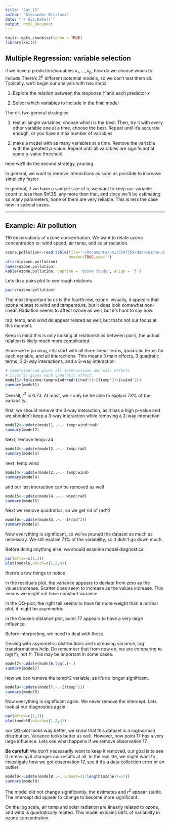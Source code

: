 ```yaml
---
title: "Set_15"
author: "Alexander Williams"
date: "`r Sys.Date()`"
output: html_document
---
```


```r
knitr::opts_chunk$set(echo = TRUE)
library(knitr)
```

## Multiple Regression: variable selection

if we have $p$ predictors/variables $x_1,...,x_p$, how do we choose which to include There's $2^p$ different potential models, so we can't test them all.
Typically, we'll begin our analysis with two steps:

1. Explore the relation between the response $Y$ and each predictor $x$


2. Select which variables to include in the final model


There's two general strategies

1. test all single variables, choose which is the best. Then, try it with every other variable one at a time, choose the best. Repeat until it's accurate enough, or you have a max number of variables

2. make a model with as many variables at a time. Remove the variable with the greatest p-value. Repeat until all variables are significant at some p-value threshold.

here we'll do the second strategy, pruning. 

In general, we want to remove interactions as soon as possible to increase simplicity faster.

In general, if we have a sample size of $n$, we want to keep our variable count to less than $n\3$. any more than that, and since we'll be estimating so many parameters, none of them are very reliable. This is less the case now in special cases.

___

## Example: Air pollution

110 observations of ozone concentration. We want to relate ozone concentration to: wind speed, air temp, and solar radiation.

```r
ozone.pollution<-read.table(file='~/Documents/uni/STAT359/data/ozone.data.txt',
                            header=TRUE,sep="")
attach(ozone.pollution)
names(ozone.pollution)
kable(ozone.pollution, caption = 'Ozone Study', align = 'l')
```

Lets do a pairs plot to see rough relations
```r
pairs(ozone.pollution)
```

The most important to us is the fourth row, ozone. visually, it appears that ozone relates to wind and temperature, but it does look somewhat non-linear. Radiation seems to affect ozone as well, but it's hard to say how.

rad, temp, and wind do appear related as well, but that's not our focus at this moment.

Keep in mind this is only looking at relationships between pairs, the actual relation is likely much more complicated.

Since we're pruning, lets start with all three linear terms, quadratic terms for each variable, and all interactions. This means 3 main effects, 3 quadratic terms, 3 2-way interactions, and a 3-way interaction

```r
# temp*wind*rad gives all interactions and main effects
# I(var^2) gives each quadratic effect.
model1<-lm(ozone~temp*wind*rad+I(rad^2)+I(temp^2)+I(wind^2))
summary(model1)
```
Overall, $r^2$ is 0.73. At most, we'll only be be able to explain $73\%$ of the variability.

first, we should remove the 3-way interaction, as it has a high p-value and we shouldn't keep a 3-way interaction while removing a 2-way interaction

```r
model2<-update(model1,.~.- temp:wind:rad)
summary(model2)
```
Next, remove temp:rad
```r
model3<-update(model2,.~.- temp:rad)
summary(model3)
```
next, temp:wind

```r
model4<-update(model3,.~.- temp:wind)
summary(model4)
```
and our last interaction can be removed as well

```r
model5<-update(model4,.~.- wind:rad)
summary(model5)
```
Next we remove quadratics, so we get rid of rad^2
```r
model6<-update(model5,.~.- I(rad^2))
summary(model6)
```
Now everything is significant, so we've pruned the dataset as much as necessary. We still explain $71\%$ of the variability, so it didn't go down much. 

Before doing anything else, we should examine model diagnostics

```r
par(mfrow=c(1,3))
plot(model6,which=c(1,2,4))
```

there's a few things to notice. 

in the residuals plot, the variance appears to deviate from zero as the values increase. Scatter does seem to increase as the values increase. This means we might not have constant variance

In the QQ-plot, the right tail seems to have far more weight than a normal plot, it might be asymmetric

in the Cooke's distance plot, point 77 appears to have a very large influence.

Before interpreting, we need to deal with these.

Dealing with asymmetric distributions and increasing variance, log transformations help. Do remember that from now on, we are comparing to $log(Y)$, not $Y$. This may be important in some cases.


```r
model7<-update(model6,log(.)~.)
summary(model7)
```
now we can remove the temp^2 variable, as it's no longer significant. 
```r
model8<-update(model7,~.-I(temp^2))
summary(model8)
```
Now everything is significant again. We never remove the intercept. Lets look at our diagnostics again
```r
par(mfrow=c(1,3))
plot(model8,which=c(1,2,4))
```

our QQ-plot looks way better, we know that this dataset is a log(normal) distribution. Variance looks better as well. However, now point 17 has a very large influence. Lets see what happens if we remove observation 17.

**Be careful!** We don't necessarily want to keep it removed, our goal is to see if removing it changes our results at all. In the real life, we might want to investigate how we got observation 17, see if it's a data collection error or an outlier
```r
model9<-update(model8,.~.,subset=(1:length(ozone)!=17))
summary(model9)
```
The model did not change significantly, the estimates and $r^2$ appear stable. The intercept did appear to change to become more significant.

On the log scale, air temp and solar radiation are linearly related to ozone, and wind is quadratically related. This model explains $69\%$ of variability in ozone concentration.

